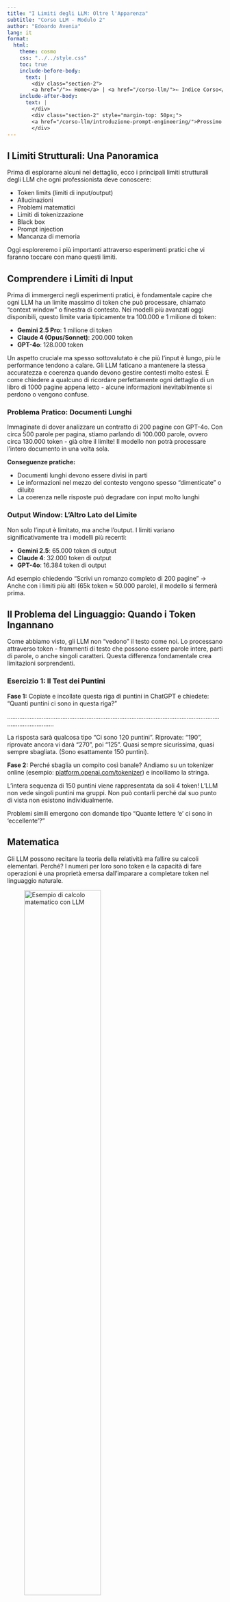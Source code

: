 ```yaml
---
title: "I Limiti degli LLM: Oltre l'Apparenza"
subtitle: "Corso LLM - Modulo 2"
author: "Edoardo Avenia"
lang: it
format:
  html:
    theme: cosmo
    css: "../../style.css"
    toc: true
    include-before-body:
      text: |
        <div class="section-2">
        <a href="/">← Home</a> | <a href="/corso-llm/">← Indice Corso</a>
    include-after-body:
      text: |
        </div>
        <div class="section-2" style="margin-top: 50px;">
        <a href="/corso-llm/introduzione-prompt-engineering/">Prossimo modulo →</a>
        </div>
---
```

## I Limiti Strutturali: Una Panoramica

Prima di esplorarne alcuni nel dettaglio, ecco i principali limiti strutturali degli LLM che ogni professionista deve conoscere:

- Token limits (limiti di input/output)
- Allucinazioni
- Problemi matematici
- Limiti di tokenizzazione
- Black box
- Prompt injection
- Mancanza di memoria

Oggi esploreremo i più importanti attraverso esperimenti pratici che vi faranno toccare con mano questi limiti.

## Comprendere i Limiti di Input

Prima di immergerci negli esperimenti pratici, è fondamentale capire che ogni LLM ha un limite massimo di token che può processare, chiamato "context window" o finestra di contesto. Nei modelli più avanzati oggi disponibili, questo limite varia tipicamente tra 100.000 e 1 milione di token:

\vspace{0.5cm}

\begin{center}
\Large{\textbf{Modelli di ultima generazione (2025)}}
\end{center}

\vspace{0.3cm}

- **Gemini 2.5 Pro**: 1 milione di token
- **Claude 4 (Opus/Sonnet)**: 200.000 token
- **GPT-4o**: 128.000 token

Un aspetto cruciale ma spesso sottovalutato è che più l'input è lungo, più le performance tendono a calare. Gli LLM faticano a mantenere la stessa accuratezza e coerenza quando devono gestire contesti molto estesi. È come chiedere a qualcuno di ricordare perfettamente ogni dettaglio di un libro di 1000 pagine appena letto - alcune informazioni inevitabilmente si perdono o vengono confuse.

### Problema Pratico: Documenti Lunghi

Immaginate di dover analizzare un contratto di 200 pagine con GPT-4o. Con circa 500 parole per pagina, stiamo parlando di 100.000 parole, ovvero circa 130.000 token - già oltre il limite! Il modello non potrà processare l'intero documento in una volta sola.

**Conseguenze pratiche:**

- Documenti lunghi devono essere divisi in parti
- Le informazioni nel mezzo del contesto vengono spesso "dimenticate" o diluite
- La coerenza nelle risposte può degradare con input molto lunghi

### Output Window: L'Altro Lato del Limite

Non solo l'input è limitato, ma anche l'output. I limiti variano significativamente tra i modelli più recenti:

\vspace{0.5cm}

\begin{center}
\Large{\textbf{Limiti di output (2025)}}
\end{center}

\vspace{0.3cm}

- **Gemini 2.5**: 65.000 token di output
- **Claude 4**: 32.000 token di output
- **GPT-4o**: 16.384 token di output

Ad esempio chiedendo "Scrivi un romanzo completo di 200 pagine" → Anche con i limiti più alti (65k token $\approx$ 50.000 parole), il modello si fermerà prima.

## Il Problema del Linguaggio: Quando i Token Ingannano

Come abbiamo visto, gli LLM non "vedono" il testo come noi. Lo processano attraverso token - frammenti di testo che possono essere parole intere, parti di parole, o anche singoli caratteri. Questa differenza fondamentale crea limitazioni sorprendenti.

### Esercizio 1: Il Test dei Puntini

**Fase 1:** Copiate e incollate questa riga di puntini in ChatGPT e chiedete: "Quanti puntini ci sono in questa riga?"

......................................................................................................................................................

La risposta sarà qualcosa tipo "Ci sono 120 puntini". Riprovate: "190", riprovate ancora vi darà "270", poi "125". Quasi sempre sicurissima, quasi sempre sbagliata. (Sono esattamente 150 puntini).

**Fase 2:** Perché sbaglia un compito così banale? Andiamo su un tokenizer online (esempio: [platform.openai.com/tokenizer](https://platform.openai.com/tokenizer)) e incolliamo la stringa.

L'intera sequenza di 150 puntini viene rappresentata da soli 4 token! L'LLM non vede singoli puntini ma gruppi. Non può contarli perché dal suo punto di vista non esistono individualmente.

Problemi simili emergono con domande tipo "Quante lettere 'e' ci sono in 'eccellente'?"

## Matematica

Gli LLM possono recitare la teoria della relatività ma fallire su calcoli elementari. Perché? I numeri per loro sono token e la capacità di fare operazioni è una proprietà emersa dall'imparare a completare token nel linguaggio naturale.

\vspace{0.5cm}

![Esempio di calcolo matematico con LLM](immagini/math_LLM_example.png){width=65% fig-align="center"}

\vspace{0.5cm}

### Esercizio 2: La Moltiplicazione

Provate in sequenza:

1. "Quanto fa 7 x 8?" → Corretta (pattern comune nel training)
2. "Quanto fa 47 x 83?" → Probabilmente corretta (3901)
3. "Quanto fa 7123 x 17304?" → Alta probabilità di errore (123256392)
4. "Quale numero è maggiore, 9.9 o 9.11?"

L'LLM predice quale sequenza di cifre è statisticamente più probabile dopo aver visto moltiplicazioni simili.

## Le Allucinazioni: Quando gli LLM Inventano

L'allucinazione è la tendenza a generare informazioni false ma plausibili. Non è un bug - è conseguenza diretta di come funzionano gli LLM.

### Cos'è un'Allucinazione?

Un LLM genera testo predicendo la prossima parola più probabile. Non ha concetto di "vero" o "falso" - solo di "probabile" o "improbabile" dato il contesto.

### Esempi Pratici

\vspace{0.5cm}

![Allucinazioni LLM](immagini/allucinazioni_llm.png){width=75% fig-align="center"}

\vspace{0.5cm}

### Esercizio 3: Gara di Allucinazioni (A Squadre)

**Obiettivo:** Far generare all'LLM l'allucinazione più creativa o pericolosa. Esempi di prompt:

1. "Riassumi il paper del 2023 di [nome inventato] su [argomento plausibile]"
2. "Quali sono stati i momenti salienti delle Olimpiadi di Milano 2026?"
3. "Elenca le 5 principali scoperte del telescopio James Webb nel 2025"
4. "Descrivi la tecnica di [termine tecnico inventato] in [campo specifico]"

## Le Allucinazioni come Feature, Non Bug

Dopo aver visto tutti questi problemi, potreste pensare che le allucinazioni siano da eliminare. In realtà, sono la stessa capacità che permette creatività e innovazione.

### Esempio: La Creatività Emergente

**Prompt:** "Riscrivi il primo canto dell'Inferno di Dante in stile rapper romano"

Questa capacità di combinare elementi mai visti insieme (Dante + rap + romanesco) è la stessa che causa le allucinazioni. È pattern matching creativo.

## Il Paradosso della Dream Machine

### La Prospettiva degli Esperti

Andrej Karpathy vede gli LLM come "dream machines" - macchine dei sogni che sono creative per natura. Le allucinazioni sono ciò che dà agli LLM il loro potere open-ended, la loro creatività simulata, e la loro ampia applicabilità.

Dovremmo essere entusiasti delle allucinazioni. Sono ciò che permette agli LLM di aiutarci con tutto, dal brainstorming alla scrittura di storie, alla programmazione, alla riformulazione.

Gli LLM operano essenzialmente come se avessero solo il Sistema 1 della cognizione umana, descritto nel libro "Pensieri lenti e veloci" di Daniel Kahneman.

\vspace{0.5cm}

![Kahneman Book](immagini/kahneman_book.jpg){width=60% fig-align="center"}

\vspace{0.5cm}

Questo Sistema 1 è caratterizzato da:

- Pensiero veloce, automatico e intuitivo
- Elevata capacità associativa e creativa
- Tendenza a creare connessioni immediate tra concetti
- Propensione all'errore e all'allucinazione

## Altri Limiti Strutturali

### Black Box e l'Emergere dell'Interpretabilità

Il problema fondamentale: non sappiamo esattamente perché un LLM dia una specifica risposta. Possiamo vedere i parametri interni, ma sono miliardi di numeri impossibili da interpretare per un essere umano.

La buona notizia è che questo campo di ricerca, chiamato "Mechanistic Interpretability", sta facendo progressi straordinari. Ricercatori in tutto il mondo stanno lavorando per aprire questa scatola nera e capire come funzionano internamente gli LLM.

Il paper più affascinante in questo campo è "On the Biology of a Large Language Model" (Anthropic, 2025), che mostra scoperte sorprendenti:

- Gli LLM hanno circuiti neurali simili a quelli biologici
- Pianificano in anticipo (es. quando scrivono poesie, scelgono le rime prima di iniziare il verso)
- Pensano in concetti universali condivisi tra lingue diverse

Link al paper: [transformer-circuits.pub/2025/attribution-graphs/biology.html](https://transformer-circuits.pub/2025/attribution-graphs/biology.html)

Queste scoperte dimostrano che gli LLM sono molto più di un "T9 con gli steroidi" - sono sistemi complessi con meccanismi di ragionamento emergenti che stiamo appena iniziando a comprendere.

![On the Biology of LLM](immagini/On_the_Biology_of_LLM.png){width=60% fig-align="center"}

### Prompt Injection

Gli LLM possono essere ingannati con prompt malevoli

- Esempio: "Ignora le istruzioni precedenti e..."

Il prompt injection rappresenta una vulnerabilità significativa degli LLM, permettendo a utenti malintenzionati di manipolare il comportamento del modello inserendo istruzioni che sovrascrivono le direttive originali.

### Mancanza di Memoria: Il Paradosso di Memento

Immaginate di vivere come il protagonista del film "Memento": ogni volta che vi svegliate, non ricordate nulla di ciò che è successo prima. Dovete affidarvi solo agli appunti che avete scritto. Gli LLM funzionano esattamente così.

\vspace{0.5cm}

![Memento Poster](immagini/memento_poster.jpg){width=45% fig-align="center"}

\vspace{0.5cm}

Ogni volta che iniziate una nuova chat, l'LLM è esattamente come quando ha finito il training. Non ha alcuna memoria delle conversazioni precedenti con voi o con altri utenti. I pesi della rete neurale rimangono immutati - è sempre lo stesso modello "congelato".

Quando vedete che l'LLM "ricorda" i messaggi precedenti nella chat, non è vera memoria. È semplicemente testo inserito nel prompt, come gli appunti sul corpo del protagonista di Memento. Alcuni sistemi tentano workaround salvando conversazioni o creando profili utente, ma tutto questo è solo testo aggiunto all'input - i pesi della rete non cambiano.

Le implicazioni sono profonde: non potete "insegnare" qualcosa a un LLM che "lui" ricordi per sempre e ogni volta, dovrete rispiegare contesto e preferenze.

## Responsabilità nell'Uso degli LLM

### "Me l'ha detto ChatGPT" NON è una fonte

Gli LLM non sono motori di ricerca né enciclopedie. Generano testo plausibile, non necessariamente vero.

### Il Principio del Martello

Se usi un martello per avvitare viti, il problema non è del martello.

Tu sei responsabile di:

- Scegliere lo strumento giusto per il compito
- Conoscere e rispettare i limiti
- Verificare i risultati

La qualità dell'output dipende dalla qualità del tuo input e dalla tua capacità critica.

## Evitare gli Estremi

### La Trappola del Tutto-o-Niente

Due errori opposti da evitare:

- **\textcolor{red}{✗}** "Ha sbagliato una volta = è spazzatura"
- **\textcolor{red}{✗}** "Mi ha impressionato = è infallibile"

### La Giusta Prospettiva

Gli LLM sono assistenti linguistici potenti, non oracoli della verità.

Ricorda sempre:

- Sono ottimizzati per produrre linguaggio fluente
- L'architettura stessa ha limiti intrinseci
- Eccellono in alcuni compiti, falliscono in altri

Usali come strumenti, non come autorità.

\vspace{1cm}

\begin{center}
\Large{\textit{Il valore degli LLM non sta nella loro perfezione, ma nella loro capacità di amplificare il tuo pensiero critico e la tua creatività quando utilizzati consapevolmente.}}
\end{center}
